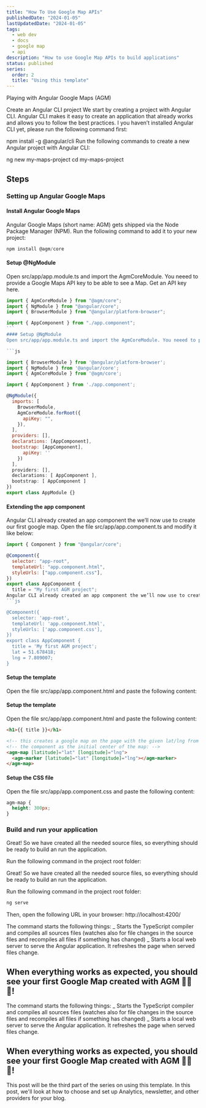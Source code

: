 ```yaml
---
title: "How To Use Google Map APIs"
publishedDate: "2024-01-05"
lastUpdatedDate: "2024-01-05"
tags:
  - web dev
  - docs
  - google map
  - api
description: "How to use Google Map APIs to build applications"
status: published
series:
  order: 2
  title: "Using this template"
---
```


Playing with Angular Google Maps (AGM)

Create an Angular CLI project
We start by creating a project with Angular CLI. Angular CLI makes it easy to create an application that already works and allows you to follow the best practices. I you haven’t installed Angular CLI yet, please run the following command first:

npm install -g @angular/cli
Run the following commands to create a new Angular project with Angular CLI:

ng new my-maps-project
cd my-maps-project

<NewsletterCTA
  title="I also write deep dives in email"
  description="I write about coding, design, digital nomad life, and solopreneurship. Join over 1,000 other developers in
            getting better in business. Unsubscribe whenever."
  buttonText="Send me the emails"
  className=""
/>

## Steps

### Setting up Angular Google Maps

#### Install Angular Google Maps

Angular Google Maps (short name: AGM) gets shipped via the Node Package Manager (NPM). Run the following command to add it to your new project:

```js
npm install @agm/core
```

#### Setup @NgModule

Open src/app/app.module.ts and import the AgmCoreModule. You neeed to provide a Google Maps API key to be able to see a Map. Get an API key here.

````js
import { AgmCoreModule } from "@agm/core";
import { NgModule } from "@angular/core";
import { BrowserModule } from "@angular/platform-browser";

import { AppComponent } from "./app.component";
```
#### Setup @NgModule
Open src/app/app.module.ts and import the AgmCoreModule. You neeed to provide a Google Maps API key to be able to see a Map. Get an API key here.

```js

import { BrowserModule } from '@angular/platform-browser';
import { NgModule } from '@angular/core';
import { AgmCoreModule } from '@agm/core';

import { AppComponent } from './app.component';

@NgModule({
  imports: [
    BrowserModule,
    AgmCoreModule.forRoot({
      apiKey: "",
    }),
  ],
  providers: [],
  declarations: [AppComponent],
  bootstrap: [AppComponent],
      apiKey: ''
    })
  ],
  providers: [],
  declarations: [ AppComponent ],
  bootstrap: [ AppComponent ]
})
export class AppModule {}
````

#### Extending the app component

Angular CLI already created an app component the we’ll now use to create our first google map. Open the file src/app/app.component.ts and modify it like below:

````js
import { Component } from "@angular/core";

@Component({
  selector: "app-root",
  templateUrl: "app.component.html",
  styleUrls: ["app.component.css"],
})
export class AppComponent {
  title = "My first AGM project";
Angular CLI already created an app component the we’ll now use to create our first google map. Open the file src/app/app.component.ts and modify it like below:
```js

@Component({
  selector: 'app-root',
  templateUrl: 'app.component.html',
  styleUrls: ['app.component.css'],
})
export class AppComponent {
  title = 'My first AGM project';
  lat = 51.678418;
  lng = 7.809007;
}
````

#### Setup the template

Open the file src/app/app.component.html and paste the following content:

#### Setup the template

Open the file src/app/app.component.html and paste the following content:

```html
<h1>{{ title }}</h1>

<!-- this creates a google map on the page with the given lat/lng from -->
<!-- the component as the initial center of the map: -->
<agm-map [latitude]="lat" [longitude]="lng">
  <agm-marker [latitude]="lat" [longitude]="lng"></agm-marker>
</agm-map>
```

#### Setup the CSS file

Open the file src/app/app.component.css and paste the following content:

```css
agm-map {
  height: 300px;
}
```

### Build and run your application

Great! So we have created all the needed source files, so everything should be ready to build an run the application.

Run the following command in the project root folder:

Great! So we have created all the needed source files, so everything should be ready to build an run the application.

Run the following command in the project root folder:

```bash
ng serve
```

Then, open the following URL in your browser: http://localhost:4200/

The command starts the following things: _ Starts the TypeScript compiler and compiles all sources files (watches also for file changes in the source files and recompiles all files if something has changed) _ Starts a local web server to serve the Angular application. It refreshes the page when served files change.

## When everything works as expected, you should see your first Google Map created with AGM 🎉🎉🎉!

The command starts the following things: _ Starts the TypeScript compiler and compiles all sources files (watches also for file changes in the source files and recompiles all files if something has changed) _ Starts a local web server to serve the Angular application. It refreshes the page when served files change.

## When everything works as expected, you should see your first Google Map created with AGM 🎉🎉🎉!

This post will be the third part of the series on using this template. In this post, we'll look at how to choose and set up Analytics, newsletter, and other providers for your blog.
